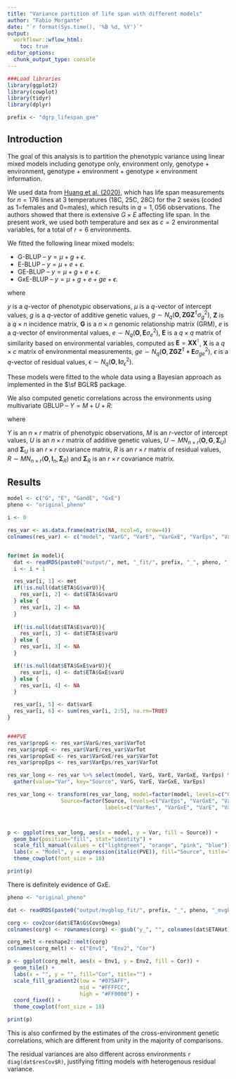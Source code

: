 ```yaml
---
title: "Variance partition of life span with different models"
author: "Fabio Morgante"
date: "`r format(Sys.time(), '%B %d, %Y')`"
output: 
  workflowr::wflow_html:
    toc: true
editor_options:
  chunk_output_type: console
---
```


```r
###Load libraries
library(ggplot2)
library(cowplot)
library(tidyr)
library(dplyr)

prefix <- "dgrp_lifespan_gxe"
```

## Introduction

The goal of this analysis is to partition the phenotypic variance using linear mixed models including genotype only, environment only,
genotype + environment, genotype + environment + genotype $\times$ environment information.

We used data from [Huang et al. (2020)](https://journals.plos.org/plosbiology/article?id=10.1371/journal.pbio.3000645), which
has life span measurements for $n=176$ lines at 3 temperatures (18C, 25C, 28C) for the 2 sexes (coded as 1=females and 0=males), 
which results in $q=1,056$ observations. 
The authors showed that there is extensive $G \times E$ affecting life span. In the present work, we used both temperature 
and sex as $c=2$ environmental variables, for a total of $r=6$ environments.

We fitted the following linear mixed models:

* G-BLUP -- $y = \mu + g + \epsilon$.
* E-BLUP -- $y = \mu + e + \epsilon$.
* GE-BLUP -- $y = \mu + g + e + \epsilon$.
* GxE-BLUP -- $y = \mu + g + e + ge + \epsilon$.

where

$y$ is a $q$-vector of phenotypic observations, 
$\mu$ is a $q$-vector of intercept values, 
$g$ is a $q$-vector of additive genetic values, $g \sim N_q(\mathbf O, \mathbf{ZGZ^\intercal} \sigma^2_g)$, 
$\mathbf Z$ is a $q \times n$ incidence matrix, 
$\mathbf G$ is a $n \times n$ genomic relationship matrix (GRM), 
$e$ is a $q$-vector of environmental values, $e \sim N_q(\mathbf O, \mathbf{E} \sigma^2_e)$, 
$\mathbf E$ is a $q \times q$  matrix of similarity based on environmental variables, computed as 
$\mathbf E = \mathbf{XX}^\intercal$, 
$\mathbf X$ is a $q \times c$ matrix of environmental measurements,
$ge \sim N_q(\mathbf O, \mathbf{ZGZ^\intercal \circ E} \sigma^2_{ge})$,
$\epsilon$ is a $q$-vector of residual values, $\epsilon \sim N_q(\mathbf O, \mathbf{I} \sigma^2_\epsilon)$.

These models were fitted to the whole data using a Bayesian approach as implemented in the $\sf BGLR$ package.

We also computed genetic correlations across the environments using multivariate GBLUP -- $Y = M + U + R$:

where

$Y$ is an $n \times r$ matrix of phenotypic observations, 
$M$ is an $r$-vector of intercept values, 
$U$ is an $n \times r$ matrix of additive genetic values, $U \sim MN_{n \times r} (\mathbf O, \mathbf G, \mathbf \Sigma_U)$ and $\mathbf \Sigma_U$ is an $r \times r$ covariance matrix,
$R$ is an $r \times r$ matrix of residual values, $R \sim MN_{n \times r} (\mathbf O, \mathbf I_n, \mathbf \Sigma_R)$ and $\mathbf  \Sigma_R$ is an $r \times r$ covariance matrix.


## Results

```r
model <- c("G", "E", "GandE", "GxE")
pheno <- "original_pheno"

i <- 0

res_var <- as.data.frame(matrix(NA, ncol=6, nrow=4))
colnames(res_var) <- c("model", "VarG", "VarE", "VarGxE", "VarEps", "VarTot")


for(met in model){
  dat <- readRDS(paste0("output/", met, "_fit/", prefix, "_", pheno, "_", met, "_fit_whole_data.rds"))
  i <- i + 1

  res_var[i, 1] <- met
  if(!is.null(dat$ETA$G$varU)){
    res_var[i, 2] <- dat$ETA$G$varU
  } else {
    res_var[i, 2] <- NA
  }
      
  if(!is.null(dat$ETA$E$varU)){
    res_var[i, 3] <- dat$ETA$E$varU
  } else {
    res_var[i, 3] <- NA
  }

  if(!is.null(dat$ETA$GxE$varU)){
    res_var[i, 4] <- dat$ETA$GxE$varU
  } else {
    res_var[i, 4] <- NA
  }

  res_var[i, 5] <- dat$varE
  res_var[i, 6] <- sum(res_var[i, 2:5], na.rm=TRUE)
}


###PVE
res_var$propG <- res_var$VarG/res_var$VarTot
res_var$propE <- res_var$VarE/res_var$VarTot
res_var$propGxE <- res_var$VarGxE/res_var$VarTot
res_var$propEps <- res_var$VarEps/res_var$VarTot

res_var_long <- res_var %>% select(model, VarG, VarE, VarGxE, VarEps) %>% 
  gather(value="Var", key="Source", VarG, VarE, VarGxE, VarEps)

res_var_long <- transform(res_var_long, model=factor(model, levels=c("G", "E", "GandE", "GxE")),
                 Source=factor(Source, levels=c("VarEps", "VarGxE", "VarE", "VarG"), 
                               labels=c("VarRes", "VarGxE", "VarE", "VarG")))



p <- ggplot(res_var_long, aes(x = model, y = Var, fill = Source)) +
  geom_bar(position="fill", stat="identity") +
  scale_fill_manual(values = c("lightgreen", "orange", "pink", "blue")) +
  labs(x = "Model", y = expression(italic(PVE)), fill="Source", title="") +
  theme_cowplot(font_size = 18) 

print(p)
```

There is definitely evidence of GxE.

```r
pheno <- "original_pheno"

dat <- readRDS(paste0("output/mvgblup_fit/", prefix, "_", pheno, "_mvgblup_fit_whole_data.rds"))

corg <- cov2cor(dat$ETA$G$Cov$Omega)
colnames(corg) <- rownames(corg) <- gsub("y_", "", colnames(dat$ETAHat))

corg_melt <-reshape2::melt(corg)
colnames(corg_melt) <- c("Env1", "Env2", "Cor")

p <- ggplot(corg_melt, aes(x = Env1, y = Env2, fill = Cor)) +
  geom_tile() +
  labs(x = "", y = "", fill="Cor", title="") +
  scale_fill_gradient2(low = "#075AFF",
                       mid = "#FFFFCC",
                       high = "#FF0000") +
  coord_fixed() +
  theme_cowplot(font_size = 18) 

print(p)
```

This is also confirmed by the estimates of the cross-environment genetic correlations, which are different from unity in the majority
of comparisons.

The residual variances are also different across environments `r diag(dat$resCov$R)`, justifying fitting models with heterogenous residual variance. 


